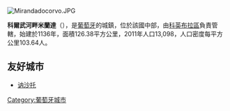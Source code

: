 [[Image:Mirandadocorvo.JPG|right]]
{{Coord|40|6|N|8|20|W|display=title}}

'''科爾武河畔米蘭達'''（{{lang-pt|Miranda do Corvo}}），是[[葡萄牙|葡萄牙]]的城鎮，位於該國中部，由[[科英布拉區|科英布拉區]]負責管轄，始建於1136年，面積126.38平方公里，2011年人口13,098，人口密度每平方公里103.64人。

==友好城市==
* {{FRA}} [[讷沙托|讷沙托]]

{{Portugal-geo-stub}}
[[Category:葡萄牙城市|Category:葡萄牙城市]]